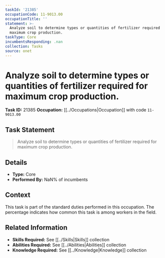 ```yaml
---
taskId: '21385'
occupationCode: 11-9013.00
occupationTitle: ''
statement: >-
  Analyze soil to determine types or quantities of fertilizer required for
  maximum crop production.
taskType: Core
incumbentsResponding: .nan
collection: Tasks
source: onet
---
```

# Analyze soil to determine types or quantities of fertilizer required for maximum crop production.

**Task ID:** 21385
**Occupation:** [[../Occupations|Occupation]] with code `11-9013.00`

## Task Statement

> Analyze soil to determine types or quantities of fertilizer required for maximum crop production.

## Details

- **Type:** Core
- **Performed By:** NaN% of incumbents

## Context

This task is part of the standard duties performed in this occupation. The percentage indicates how common this task is among workers in the field.

## Related Information

- **Skills Required:** See [[../Skills|Skills]] collection
- **Abilities Required:** See [[../Abilities|Abilities]] collection
- **Knowledge Required:** See [[../Knowledge|Knowledge]] collection
